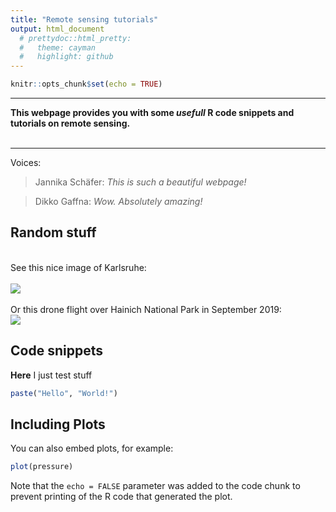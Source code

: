 ```yaml
---
title: "Remote sensing tutorials"
output: html_document
  # prettydoc::html_pretty:
  #   theme: cayman
  #   highlight: github
---
```


```r
knitr::opts_chunk$set(echo = TRUE)
```

***

**This webpage provides you with some *usefull* R code snippets and tutorials on remote sensing.** <br><br>

***

Voices:<br>
<blockquote>
<p>Jannika Schäfer: *This is such a beautiful webpage!*</p>
</blockquote>
<blockquote>
<p>Dikko Gaffna: *Wow. Absolutely amazing!*</p>
</blockquote>


## Random stuff {#random}
<br>
See this nice image of Karlsruhe:<br> 
<br>
![](http://www.livinginkarlsruhe.com/wp-content/uploads/2017/09/KupferstichZirkel_klein.jpg)
<br>
<br>
Or this drone flight over Hainich National Park in September 2019:
<br>
![](index_files/figure-html/Hainich.gif)


## Code snippets

**Here** I just test stuff

```r
paste("Hello", "World!")
```

## Including Plots

You can also embed plots, for example:

```r
plot(pressure)
```

Note that the `echo = FALSE` parameter was added to the code chunk to prevent printing of the R code that generated the plot.
